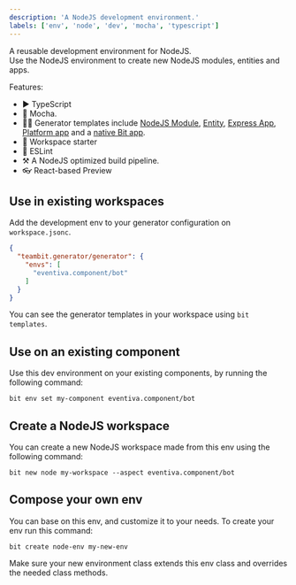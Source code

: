 ```yaml
---
description: 'A NodeJS development environment.'
labels: ['env', 'node', 'dev', 'mocha', 'typescript']
---
```


A reusable development environment for NodeJS.  
Use the NodeJS environment to create new NodeJS modules, entities and apps.

Features:
- ▶️ TypeScript
- 🧪 Mocha.
- 🧑‍💻 Generator templates include [NodeJS Module](/), [Entity](/), [Express App](/), [Platform app](/) and a [native Bit app](/).
- 🚀 Workspace starter
- 🦋 ESLint
- ⚒️ A NodeJS optimized build pipeline.
- 👓 React-based Preview

## Use in existing workspaces

Add the development env to your generator configuration on `workspace.jsonc`.  

```json
{
  "teambit.generator/generator": {
    "envs": [
      "eventiva.component/bot"
    ]
  }
}
```

You can see the generator templates in your workspace using `bit templates`.

## Use on an existing component

Use this dev environment on your existing components, by running the following command: 

```
bit env set my-component eventiva.component/bot
```


## Create a NodeJS workspace

You can create a new NodeJS workspace made from this env using the following command:

```
bit new node my-workspace --aspect eventiva.component/bot
```

## Compose your own env

You can base on this env, and customize it to your needs. To create your env run this command:
```
bit create node-env my-new-env
```

Make sure your new environment class extends this env class and overrides the needed class methods.
